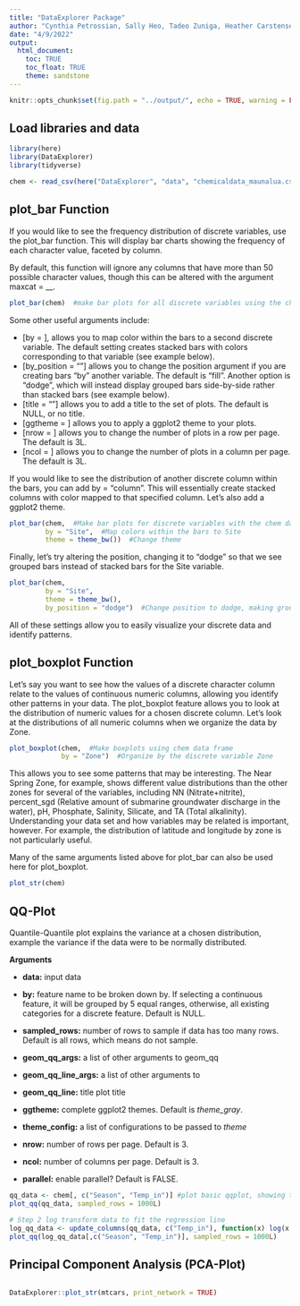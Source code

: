 ```yaml
---
title: "DataExplorer Package"
author: "Cynthia Petrossian, Sally Heo, Tadeo Zuniga, Heather Carstensen"
date: "4/9/2022"
output: 
  html_document:
    toc: TRUE
    toc_float: TRUE
    theme: sandstone
---
```


```r
knitr::opts_chunk$set(fig.path = "../output/", echo = TRUE, warning = FALSE, message = FALSE)
```

## Load libraries and data

```r
library(here)
library(DataExplorer)
library(tidyverse)

chem <- read_csv(here("DataExplorer", "data", "chemicaldata_maunalua.csv"))
```

## plot_bar Function

If you would like to see the frequency distribution of discrete variables, use the plot_bar function. This will display bar charts showing the frequency of each character value, faceted by column. 

By default, this function will ignore any columns that have more than 50 possible character values, though this can be altered with the argument maxcat = __.  


```r
plot_bar(chem)  #make bar plots for all discrete variables using the chem data
```

Some other useful arguments include:

* [by = ], allows you to map color within the bars to a second discrete variable. The default setting creates stacked bars with colors corresponding to that variable (see example below). 
* [by_position = ""] allows you to change the position argument if you are creating  bars "by" another variable. The default is "fill". Another option is "dodge", which will instead display grouped bars side-by-side rather than stacked bars (see example below).
* [title = ""] allows you to add a title to the set of plots. The default is NULL, or no title. 
* [ggtheme = ] allows you to apply a ggplot2 theme to your plots.
* [nrow = ] allows you to change the number of plots in a row per page. The default is 3L.
* [ncol = ] allows you to change the number of plots in a column per page. The default is 3L. 

If you would like to see the distribution of another discrete column within the bars, you can add by = "column". This will essentially create stacked columns with color mapped to that specified column. Let's also add a ggplot2 theme. 

```r
plot_bar(chem,  #Make bar plots for discrete variables with the chem data
         by = "Site",  #Map colors within the bars to Site
         theme = theme_bw())  #Change theme
```

Finally, let's try altering the position, changing it to "dodge" so that we see grouped bars instead of stacked bars for the Site variable. 

```r
plot_bar(chem, 
         by = "Site", 
         theme = theme_bw(), 
         by_position = "dodge")  #Change position to dodge, making grouped bars. 
```

All of these settings allow you to easily visualize your discrete data and identify patterns. 


## plot_boxplot Function

Let's say you want to see how the values of a discrete character column relate to the values of continuous numeric columns, allowing you identify other patterns in your data. The plot_boxplot feature allows you to look at the distribution of numeric values for a chosen discrete column. Let's look at the distributions of all numeric columns when we organize the data by Zone.

```r
plot_boxplot(chem,  #Make boxplots using chem data frame
             by = "Zone")  #Organize by the discrete variable Zone
```

This allows you to see some patterns that may be interesting. The Near Spring Zone, for example, shows different value distributions than the other zones for several of the variables, including NN (Nitrate+nitrite), percent_sgd (Relative amount of submarine groundwater discharge in the water), pH, Phosphate, Salinity, Silicate, and TA (Total alkalinity). Understanding your data set and how variables may be related is important, however. For example, the distribution of latitude and longitude by zone is not particularly useful. 

Many of the same arguments listed above for plot_bar can also be used here for plot_boxplot. 

```r
plot_str(chem)
```

## QQ-Plot
Quantile-Quantile plot explains the variance at a chosen distribution, example the variance if the data were to be normally distributed. 

**Arguments**

* **data:** input data

* **by:** feature name to be broken down by. If selecting a continuous feature, it will be grouped by 5 equal ranges, otherwise, all existing categories for a discrete feature. Default is NULL.

* **sampled_rows:** number of rows to sample if data has too many rows. Default is all rows, which means do not sample.

* **geom_qq_args:** a list of other arguments to geom_qq

* **geom_qq_line_args:** a list of other arguments to 

* **geom_qq_line:** title plot title

* **ggtheme:** complete ggplot2 themes. Default is *theme_gray*.

* **theme_config:** a list of configurations to be passed to *theme*

* **nrow:** number of rows per page. Default is 3.

* **ncol:** number of columns per page. Default is 3.

* **parallel:** enable parallel? Default is FALSE.

```r
qq_data <- chem[, c("Season", "Temp_in")] #plot basic qqplot, showing the 
plot_qq(qq_data, sampled_rows = 1000L) 
```

```r
# Step 2 log transform data to fit the regression line
log_qq_data <- update_columns(qq_data, c("Temp_in"), function(x) log(x + 1)) #update columns to long parameters giving a better "fit" line 
plot_qq(log_qq_data[,c("Season", "Temp_in")], sampled_rows = 1000L)

```

## Principal Component Analysis (PCA-Plot)
```r



```

```r


DataExplorer::plot_str(mtcars, print_network = TRUE)


```





